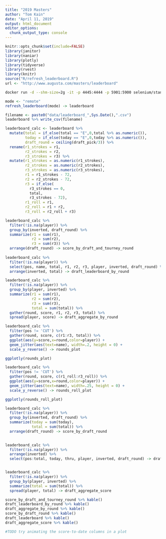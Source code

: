 ```yaml
---
title: "2019 Masters"
author: "Tom Kain"
date: "April 11, 2019"
output: html_document
editor_options: 
  chunk_output_type: console
---
```


```r
knitr::opts_chunk$set(include=FALSE)
library(janitor)
library(naniar)
library(plotly)
library(tidyverse)
library(rvest)
library(knitr)
source("R/refresh_leaderboard.R")
url <- "http://www.augusta.com/masters/leaderboard"
```

```bash
docker run -d --shm-size=2g -it -p 4445:4444 -p 5901:5900 selenium/standalone-firefox-debug
```

```r
mode <- "remote"
refresh_leaderboard(mode) -> leaderboard

filename <- paste0("data/leaderboard_",Sys.Date(),".csv")
leaderboard %>% write_csv(filename)
```

```r
leaderboard_calc <- leaderboard %>% 
  mutate(total = if_else(total == "E",0,total %>% as.numeric()),
         today = if_else(today == "E",0,today %>% as.numeric()),
         draft_round = ceiling(draft_pick/3)) %>% 
  rename(r1_strokes = r1,
         r2_strokes = r2,
         r3_strokes = r3) %>% 
  mutate(r1_strokes = as.numeric(r1_strokes),
         r2_strokes = as.numeric(r2_strokes),
         r3_strokes = as.numeric(r3_strokes),
         r1 = r1_strokes - 72,
         r2 = r2_strokes - 72,
         r3 = if_else(
           r3_strokes == 0, 
           total, 
           r3_strokes - 72),
         r1_roll = r1,
         r2_roll = r1 + r2,
         r3_roll = r2_roll + r3)
```

```r
leaderboard_calc %>% 
  filter(!is.na(player)) %>% 
  group_by(inverted, draft_round) %>% 
  summarize(r1 = sum(r1),
            r2 = sum(r2),
            r3 = sum(r3)) %>% 
  arrange(draft_round) -> score_by_draft_and_tourney_round
  
leaderboard_calc %>% 
  filter(!is.na(player)) %>% 
  select(pos, name, total, r1, r2, r3, player, inverted, draft_round) %>% 
  arrange(inverted, total) -> draft_leaderboard_by_round

leaderboard_calc %>% 
  filter(!is.na(player)) %>% 
  group_by(player, inverted) %>% 
  summarize(r1 = sum(r1),
            r2 = sum(r2),
            r3 = sum(r3),
            total = sum(total)) %>% 
  gather(round, score, r1, r2, r3, total) %>% 
  spread(player, score) -> draft_aggregate_by_round

leaderboard_calc %>%
  filter(pos != 'CUT') %>% 
  gather(round, score, c(r1:r3, total)) %>% 
  ggplot(aes(y=score,x=round,color=player)) +
  geom_jitter(aes(text=name), width=.2, height = 0) +
  scale_y_reverse() -> rounds_plot

ggplotly(rounds_plot)

leaderboard_calc %>% 
  filter(pos != 'CUT') %>% 
  gather(round, score, c(r1_roll:r3_roll)) %>% 
  ggplot(aes(y=score,x=round,color=player)) +
  geom_jitter(aes(text=name), width=.25, height = 0) +
  scale_y_reverse() -> rounds_roll_plot

ggplotly(rounds_roll_plot)
```



```r
leaderboard_calc %>% 
  filter(!is.na(player)) %>% 
  group_by(inverted, draft_round) %>% 
  summarize(today = sum(today),
            total = sum(total)) %>% 
  arrange(draft_round) -> score_by_draft_round 
  

leaderboard_calc %>% 
  filter(!is.na(player)) %>% 
  arrange(inverted) %>% 
  select(pos:total, today, thru, player, inverted, draft_round) -> draft_leaderboard


leaderboard_calc %>% 
  filter(!is.na(player)) %>% 
  group_by(player, inverted) %>% 
  summarize(total = sum(total)) %>% 
  spread(player, total) -> draft_aggregate_score

```

```r
score_by_draft_and_tourney_round %>% kable()
draft_leaderboard_by_round %>% kable()
draft_aggregate_by_round %>% kable()
score_by_draft_round %>% kable()
draft_leaderboard %>% kable()
draft_aggregate_score %>% kable()

#TODO try animating the score-to-date columns in a plot
```